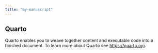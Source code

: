 ```yaml
---
title: "my-manuscript"
---
```


## Quarto

Quarto enables you to weave together content and executable code into a finished document. To learn more about Quarto see <https://quarto.org>.
